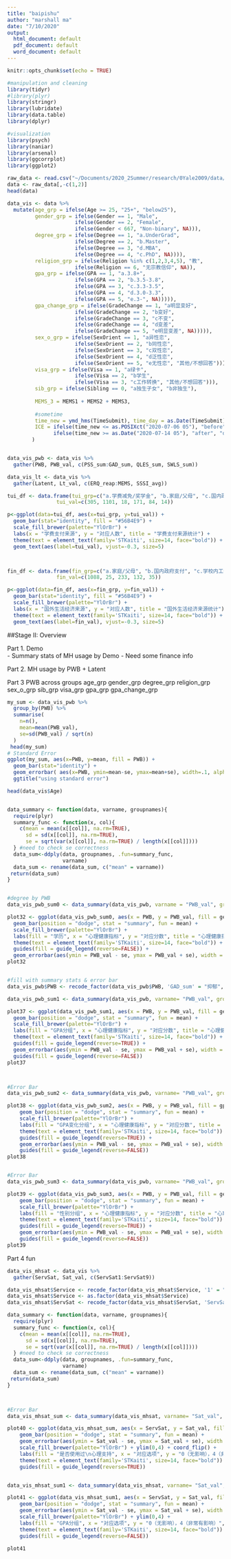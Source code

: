 ```yaml
---
title: "baipishu"
author: "marshall ma"
date: "7/10/2020"
output:
  html_document: default
  pdf_document: default
  word_document: default
---
```


```r
knitr::opts_chunk$set(echo = TRUE)
```
```r
#manipulation and cleaning
library(tidyr)
#library(plyr)
library(stringr)
library(lubridate)
library(data.table)
library(dplyr)

#visualization
library(psych)
library(naniar)
library(arsenal)
library(ggcorrplot)
library(ggplot2)
```
```r
raw_data <- read.csv("~/Documents/2020_2Summer/research/0Yale2009/data/output/bps_df0722_xm0728pm.csv", comment.char="#", encoding = "UTF-8")
data <- raw_data[,-c(1,2)]
head(data)

```



```r

data_vis <- data %>% 
  mutate(age_grp = ifelse(Age >= 25, "25+", "below25"), 
         gender_grp = ifelse(Gender == 1, "Male", 
                      ifelse(Gender == 2, "Female", 
                      ifelse(Gender < 667, "Non-binary", NA))), 
         degree_grp = ifelse(Degree == 1, "a.UnderGrad", 
                      ifelse(Degree == 2, "b.Master", 
                      ifelse(Degree == 3, "d.MBA", 
                      ifelse(Degree == 4, "c.PhD", NA)))),
         religion_grp = ifelse(Religion %in% c(1,2,3,4,5), "教", 
                      ifelse(Religion == 6, "无宗教信仰", NA)),
         gpa_grp = ifelse(GPA == 1, "a.3.8+", 
                      ifelse(GPA == 2, "b.3.5-3.8", 
                      ifelse(GPA == 3, "c.3.3-3.5", 
                      ifelse(GPA == 4, "d.3.0-3.3", 
                      ifelse(GPA == 5, "e.3-", NA))))),
         gpa_change_grp = ifelse(GradeChange == 1, "a明显变好", 
                      ifelse(GradeChange == 2, "b变好", 
                      ifelse(GradeChange == 3, "c不变", 
                      ifelse(GradeChange == 4, "d变差", 
                      ifelse(GradeChange == 5, "e明显变差", NA))))),
         sex_o_grp = ifelse(SexOrient == 1, "a异性恋", 
                      ifelse(SexOrient == 2, "b同性恋", 
                      ifelse(SexOrient == 3, "c双性恋", 
                      ifelse(SexOrient == 4, "d泛性恋", 
                      ifelse(SexOrient == 5, "e无性恋", "其他/不想回答"))))),
         visa_grp = ifelse(Visa == 1, "a绿卡", 
                      ifelse(Visa == 2, "b学生", 
                      ifelse(Visa == 3, "c工作转换", "其他/不想回答"))), 
         sib_grp = ifelse(Sibling == 0, "a独生子女", "b非独生"), 
         
         MEMS_3 = MEMS1 + MEMS2 + MEMS3,
         
         #sometime
         time_new = ymd_hms(TimeSubmit), time_day = as.Date(TimeSubmit),
         ICE = ifelse(time_new <= as.POSIXct("2020-07-06 05"), "before", 
               ifelse(time_new >= as.Date("2020-07-14 05"), "after", "during"))
        ) 


data_vis_pwb <- data_vis %>%
  gather(PWB, PWB_val, c(PSS_sum:GAD_sum, QLES_sum, SWLS_sum))

data_vis_lt <- data_vis %>%
  gather(Latent, Lt_val, c(ERQ_reap:MEMS, SSSI_avg))

```


```r


tui_df <- data.frame(tui_grp=c("a.学费减免/奖学金", "b.家庭/父母", "c.国内政府支付", "d.学校内工作", "e.学校外工作", "f.其他"),
                tui_val=c(305, 1101, 18, 171, 84, 14))

p<-ggplot(data=tui_df, aes(x=tui_grp, y=tui_val)) +
  geom_bar(stat="identity", fill = "#56B4E9") + 
  scale_fill_brewer(palette="YlOrBr") +
  labs(x = "学费支付来源", y = "对应人数", title = "学费支付来源统计") + 
  theme(text = element_text(family='STKaiti', size=14, face="bold")) +
  geom_text(aes(label=tui_val), vjust=-0.3, size=5)



fin_df <- data.frame(fin_grp=c("a.家庭/父母", "b.国内政府支付", "c.学校内工作", "d.学校外工作", "e.其他"),
                fin_val=c(1088, 25, 233, 132, 35))

p<-ggplot(data=fin_df, aes(x=fin_grp, y=fin_val)) +
  geom_bar(stat="identity", fill = "#56B4E9") + 
  scale_fill_brewer(palette="YlOrBr") +
  labs(x = "国外生活经济来源", y = "对应人数", title = "国外生活经济来源统计") + 
  theme(text = element_text(family='STKaiti', size=14, face="bold")) +
  geom_text(aes(label=fin_val), vjust=-0.3, size=5)


```
##Stage II: Overview    

Part 1. Demo  
- Summary stats of MH usage by Demo
- Need some finance info

Part 2. MH usage by PWB + Latent

Part 3 PWB across groups
age_grp
gender_grp
degree_grp
religion_grp
sex_o_grp 
sib_grp
visa_grp
gpa_grp
gpa_change_grp

```r


my_sum <- data_vis_pwb %>%
  group_by(PWB) %>%
  summarise( 
    n=n(),
    mean=mean(PWB_val),
    se=sd(PWB_val) / sqrt(n)
  )  
 head(my_sum)
# Standard Error
ggplot(my_sum, aes(x=PWB, y=mean, fill = PWB)) +
  geom_bar(stat="identity") +
  geom_errorbar( aes(x=PWB, ymin=mean-se, ymax=mean+se), width=.1, alpha = .2) +
  ggtitle("using standard error")
```

```r
head(data_vis$Age)


data_summary <- function(data, varname, groupnames){
  require(plyr)
  summary_func <- function(x, col){
    c(mean = mean(x[[col]], na.rm=TRUE),
      sd = sd(x[[col]], na.rm=TRUE),
      se = sqrt(var(x[[col]], na.rm=TRUE) / length(x[[col]])))
  } #need to check se correctness
  data_sum<-ddply(data, groupnames, .fun=summary_func,
                  varname)
  data_sum <- rename(data_sum, c("mean" = varname))
 return(data_sum)
}


#degree by PWB
data_vis_pwb_sum0 <- data_summary(data_vis_pwb, varname = "PWB_val", groupnames=c("PWB", "gender_grp"))  %>% drop_na()

plot32 <- ggplot(data_vis_pwb_sum0, aes(x = PWB, y = PWB_val, fill = gender_grp)) + 
  geom_bar(position = "dodge", stat = "summary", fun = mean) + 
  scale_fill_brewer(palette="YlOrBr") +
  labs(fill = "学历", x = "心理健康指标", y = "对应分数", title = "心理健康指标（按学历分组）") + 
  theme(text = element_text(family='STKaiti', size=14, face="bold")) +
  guides(fill = guide_legend(reverse=FALSE)) + 
  geom_errorbar(aes(ymin = PWB_val - se, ymax = PWB_val + se), width = .1, alpha = 0.5, position = position_dodge(.9)) 
plot32


#fill with summary stats & error bar
data_vis_pwb$PWB <- recode_factor(data_vis_pwb$PWB, 'GAD_sum' = "抑郁", 'PSS_sum' = "压力", 'PHQ_sum' = "焦虑", 'SWLS_sum' = "生活幸福感", 'QLES_sum' = "生活质量")

data_vis_pwb_sum1 <- data_summary(data_vis_pwb, varname= "PWB_val", groupnames=c("PWB", "gpa_grp"))  %>% drop_na()

plot37 <- ggplot(data_vis_pwb_sum1, aes(x = PWB, y = PWB_val, fill = gender_grp)) +
  geom_bar(position = "dodge", stat = "summary", fun = mean) +
  scale_fill_brewer(palette="YlOrBr") +
  labs(fill = "GPA分组", x = "心理健康指标", y = "对应分数", title = "心理健康指标（按成绩分组）") + 
  theme(text = element_text(family='STKaiti', size=14, face="bold")) +
  guides(fill = guide_legend(reverse=TRUE)) + 
  geom_errorbar(aes(ymin = PWB_val - se, ymax = PWB_val + se), width = .1, alpha = 0.5, position = position_dodge(.9)) + 
  guides(fill = guide_legend(reverse=FALSE))
plot37



#Error Bar
data_vis_pwb_sum2 <- data_summary(data_vis_pwb, varname= "PWB_val", groupnames=c("PWB", "gpa_change_grp"))

plot38 <- ggplot(data_vis_pwb_sum2, aes(x = PWB, y = PWB_val, fill = gpa_change_grp)) + 
    geom_bar(position = "dodge", stat = "summary", fun = mean) + 
    scale_fill_brewer(palette="YlOrBr") +
    labs(fill = "GPA变化分组", x = "心理健康指标", y = "对应分数", title = "心理健康指标（按成绩变化分组）") + 
    theme(text = element_text(family='STKaiti', size=14, face="bold")) +
    guides(fill = guide_legend(reverse=TRUE)) + 
    geom_errorbar(aes(ymin = PWB_val - se, ymax = PWB_val + se), width = .1, alpha = 0.5, position = position_dodge(.9)) + 
    guides(fill = guide_legend(reverse=FALSE))
plot38


#Error Bar
data_vis_pwb_sum3 <- data_summary(data_vis_pwb, varname= "PWB_val", groupnames=c("PWB", "gender_grp")) %>% drop_na()

plot39 <- ggplot(data_vis_pwb_sum3, aes(x = PWB, y = PWB_val, fill = gender_grp)) + 
    geom_bar(position = "dodge", stat = "summary", fun = mean) + 
    scale_fill_brewer(palette="YlOrBr") +
    labs(fill = "性别分组", x = "心理健康指标", y = "对应分数", title = "心理健康指标（按性别分组）") + 
    theme(text = element_text(family='STKaiti', size=14, face="bold")) +
    guides(fill = guide_legend(reverse=TRUE)) + 
    geom_errorbar(aes(ymin = PWB_val - se, ymax = PWB_val + se), width = .1, alpha = 0.5, position = position_dodge(.9)) + 
    guides(fill = guide_legend(reverse=FALSE))
plot39

```

Part 4 fun
```r

data_vis_mhsat <- data_vis %>%
  gather(ServSat, Sat_val, c(ServSat1:ServSat9))

data_vis_mhsat$Service <- recode_factor(data_vis_mhsat$Service, '1' = "使用过", '2' = "未使用过")
data_vis_mhsat$Service <- as.factor(data_vis_mhsat$Service)
data_vis_mhsat$ServSat <- recode_factor(data_vis_mhsat$ServSat, 'ServSat1' = "1.咨询疗效", 'ServSat2' = "2.理解倾听", 'ServSat3' = "3.保密性", 'ServSat4' = "4.手续简明", 'ServSat5' = "5.良好沟通", 'ServSat6' = "6.尊重我", 'ServSat7' = "7.语言", 'ServSat8' = "8.时间冲突", 'ServSat9' = "9.文化适配")

```

```r





data_summary <- function(data, varname, groupnames){
  require(plyr)
  summary_func <- function(x, col){
    c(mean = mean(x[[col]], na.rm=TRUE),
      sd = sd(x[[col]], na.rm=TRUE),
      se = sqrt(var(x[[col]], na.rm=TRUE) / length(x[[col]])))
  } #need to check se correctness
  data_sum<-ddply(data, groupnames, .fun=summary_func,
                  varname)
  data_sum <- rename(data_sum, c("mean" = varname))
 return(data_sum)
}



#Error Bar
data_vis_mhsat_sum <- data_summary(data_vis_mhsat, varname= "Sat_val", groupnames=c("ServSat", "Service"))

plot40 <- ggplot(data_vis_mhsat_sum, aes(x = ServSat, y = Sat_val, fill = Service)) + 
    geom_bar(position = "dodge", stat = "summary", fun = mean) + 
    geom_errorbar(aes(ymin = Sat_val - se, ymax = Sat_val + se), width = .1, alpha = 0.5, position = position_dodge(.9)) + 
    scale_fill_brewer(palette="YlOrBr") + ylim(0,4) + coord_flip() + 
    labs(fill = "是否使用过\n心理支持", x = "对应选项", y = "0（无影响），4（非常有影响）", title = "心理支持满意度影响因素") + 
    theme(text = element_text(family='STKaiti', size=14, face="bold")) +
    guides(fill = guide_legend(reverse=TRUE))


data_vis_mhsat_sum1 <- data_summary(data_vis_mhsat, varname= "Sat_val", groupnames=c("ServSat", "gpa_grp"))%>% drop_na()

plot41 <- ggplot(data_vis_mhsat_sum1, aes(x = ServSat, y = Sat_val, fill = gpa_grp)) + 
    geom_bar(position = "dodge", stat = "summary", fun = mean) + 
    geom_errorbar(aes(ymin = Sat_val - se, ymax = Sat_val + se), width = .1, alpha = 0.5, position = position_dodge(.9)) + 
    scale_fill_brewer(palette="YlOrBr") + ylim(0,4) +  
    labs(fill = "GPA分组", x = "对应选项", y = "0（无影响），4（非常有影响）", title = "心理支持满意度影响因素（GPA分组）") + 
    theme(text = element_text(family='STKaiti', size=14, face="bold")) +
    guides(fill = guide_legend(reverse=FALSE))

plot41

```
